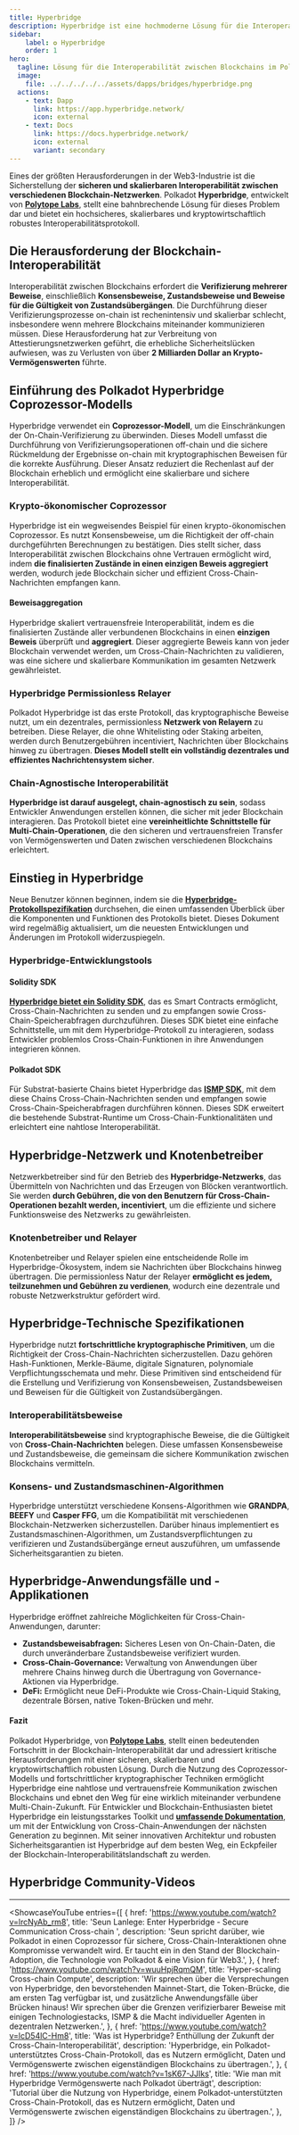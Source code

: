 ```yaml
---
title: Hyperbridge
description: Hyperbridge ist eine hochmoderne Lösung für die Interoperabilität zwischen Blockchains im Polkadot-Ökosystem, die eine nahtlose und sichere Kommunikation über verschiedene Blockchain-Netzwerke hinweg ermöglicht.
sidebar:
    label: ✪ Hyperbridge
    order: 1
hero:
  tagline: Lösung für die Interoperabilität zwischen Blockchains im Polkadot-Ökosystem.
  image: 
    file: ../../../../../assets/dapps/bridges/hyperbridge.png
  actions:
    - text: Dapp
      link: https://app.hyperbridge.network/
      icon: external
    - text: Docs
      link: https://docs.hyperbridge.network/
      icon: external
      variant: secondary
---
```



Eines der größten Herausforderungen in der Web3-Industrie ist die Sicherstellung der **sicheren und skalierbaren Interoperabilität zwischen verschiedenen Blockchain-Netzwerken**. Polkadot **Hyperbridge**, entwickelt von **[Polytope Labs](/club/orgs/software/polytope-labs/)**, stellt eine bahnbrechende Lösung für dieses Problem dar und bietet ein hochsicheres, skalierbares und kryptowirtschaftlich robustes Interoperabilitätsprotokoll.

## Die Herausforderung der Blockchain-Interoperabilität
Interoperabilität zwischen Blockchains erfordert die **Verifizierung mehrerer Beweise**, einschließlich **Konsensbeweise, Zustandsbeweise und Beweise für die Gültigkeit von Zustandsübergängen**. Die Durchführung dieser Verifizierungsprozesse on-chain ist rechenintensiv und skalierbar schlecht, insbesondere wenn mehrere Blockchains miteinander kommunizieren müssen. Diese Herausforderung hat zur Verbreitung von Attestierungsnetzwerken geführt, die erhebliche Sicherheitslücken aufwiesen, was zu Verlusten von über **2 Milliarden Dollar an Krypto-Vermögenswerten** führte.

## Einführung des Polkadot Hyperbridge Coprozessor-Modells
Hyperbridge verwendet ein **Coprozessor-Modell**, um die Einschränkungen der On-Chain-Verifizierung zu überwinden. Dieses Modell umfasst die Durchführung von Verifizierungsoperationen off-chain und die sichere Rückmeldung der Ergebnisse on-chain mit kryptographischen Beweisen für die korrekte Ausführung. Dieser Ansatz reduziert die Rechenlast auf der Blockchain erheblich und ermöglicht eine skalierbare und sichere Interoperabilität.

### Krypto-ökonomischer Coprozessor
Hyperbridge ist ein wegweisendes Beispiel für einen krypto-ökonomischen Coprozessor. Es nutzt Konsensbeweise, um die Richtigkeit der off-chain durchgeführten Berechnungen zu bestätigen. Dies stellt sicher, dass Interoperabilität zwischen Blockchains ohne Vertrauen ermöglicht wird, indem **die finalisierten Zustände in einen einzigen Beweis aggregiert** werden, wodurch jede Blockchain sicher und effizient Cross-Chain-Nachrichten empfangen kann.

#### Beweisaggregation
Hyperbridge skaliert vertrauensfreie Interoperabilität, indem es die finalisierten Zustände aller verbundenen Blockchains in einen **einzigen Beweis** überprüft und **aggregiert**. Dieser aggregierte Beweis kann von jeder Blockchain verwendet werden, um Cross-Chain-Nachrichten zu validieren, was eine sichere und skalierbare Kommunikation im gesamten Netzwerk gewährleistet.

### Hyperbridge Permissionless Relayer
Polkadot Hyperbridge ist das erste Protokoll, das kryptographische Beweise nutzt, um ein dezentrales, permissionless **Netzwerk von Relayern** zu betreiben. Diese Relayer, die ohne Whitelisting oder Staking arbeiten, werden durch Benutzergebühren incentiviert, Nachrichten über Blockchains hinweg zu übertragen. **Dieses Modell stellt ein vollständig dezentrales und effizientes Nachrichtensystem sicher**.

### Chain-Agnostische Interoperabilität
**Hyperbridge ist darauf ausgelegt, chain-agnostisch zu sein**, sodass Entwickler Anwendungen erstellen können, die sicher mit jeder Blockchain interagieren. Das Protokoll bietet eine **vereinheitlichte Schnittstelle für Multi-Chain-Operationen**, die den sicheren und vertrauensfreien Transfer von Vermögenswerten und Daten zwischen verschiedenen Blockchains erleichtert.

## Einstieg in Hyperbridge
Neue Benutzer können beginnen, indem sie die [**Hyperbridge-Protokollspezifikation**](https://docs.hyperbridge.network/protocol) durchsehen, die einen umfassenden Überblick über die Komponenten und Funktionen des Protokolls bietet. Dieses Dokument wird regelmäßig aktualisiert, um die neuesten Entwicklungen und Änderungen im Protokoll widerzuspiegeln.

### Hyperbridge-Entwicklungstools
#### Solidity SDK
[**Hyperbridge bietet ein Solidity SDK**](https://docs.hyperbridge.network/developers/evm/getting-started), das es Smart Contracts ermöglicht, Cross-Chain-Nachrichten zu senden und zu empfangen sowie Cross-Chain-Speicherabfragen durchzuführen. Dieses SDK bietet eine einfache Schnittstelle, um mit dem Hyperbridge-Protokoll zu interagieren, sodass Entwickler problemlos Cross-Chain-Funktionen in ihre Anwendungen integrieren können.
#### Polkadot SDK
Für Substrat-basierte Chains bietet Hyperbridge das [**ISMP SDK**](https://docs.hyperbridge.network/developers/polkadot/integration), mit dem diese Chains Cross-Chain-Nachrichten senden und empfangen sowie Cross-Chain-Speicherabfragen durchführen können. Dieses SDK erweitert die bestehende Substrat-Runtime um Cross-Chain-Funktionalitäten und erleichtert eine nahtlose Interoperabilität.

## Hyperbridge-Netzwerk und Knotenbetreiber
Netzwerkbetreiber sind für den Betrieb des **Hyperbridge-Netzwerks**, das Übermitteln von Nachrichten und das Erzeugen von Blöcken verantwortlich. Sie werden **durch Gebühren, die von den Benutzern für Cross-Chain-Operationen bezahlt werden, incentiviert**, um die effiziente und sichere Funktionsweise des Netzwerks zu gewährleisten.

### Knotenbetreiber und Relayer
Knotenbetreiber und Relayer spielen eine entscheidende Rolle im Hyperbridge-Ökosystem, indem sie Nachrichten über Blockchains hinweg übertragen. Die permissionless Natur der Relayer **ermöglicht es jedem, teilzunehmen und Gebühren zu verdienen**, wodurch eine dezentrale und robuste Netzwerkstruktur gefördert wird.

## Hyperbridge-Technische Spezifikationen
Hyperbridge nutzt **fortschrittliche kryptographische Primitiven**, um die Richtigkeit der Cross-Chain-Nachrichten sicherzustellen. Dazu gehören Hash-Funktionen, Merkle-Bäume, digitale Signaturen, polynomiale Verpflichtungsschemata und mehr. Diese Primitiven sind entscheidend für die Erstellung und Verifizierung von Konsensbeweisen, Zustandsbeweisen und Beweisen für die Gültigkeit von Zustandsübergängen.

### Interoperabilitätsbeweise
**Interoperabilitätsbeweise** sind kryptographische Beweise, die die Gültigkeit von **Cross-Chain-Nachrichten** belegen. Diese umfassen Konsensbeweise und Zustandsbeweise, die gemeinsam die sichere Kommunikation zwischen Blockchains vermitteln.

### Konsens- und Zustandsmaschinen-Algorithmen
Hyperbridge unterstützt verschiedene Konsens-Algorithmen wie **GRANDPA**, **BEEFY** und **Casper FFG**, um die Kompatibilität mit verschiedenen Blockchain-Netzwerken sicherzustellen. Darüber hinaus implementiert es Zustandsmaschinen-Algorithmen, um Zustandsverpflichtungen zu verifizieren und Zustandsübergänge erneut auszuführen, um umfassende Sicherheitsgarantien zu bieten.

## Hyperbridge-Anwendungsfälle und -Applikationen
Hyperbridge eröffnet zahlreiche Möglichkeiten für Cross-Chain-Anwendungen, darunter:
- **Zustandsbeweisabfragen:** Sicheres Lesen von On-Chain-Daten, die durch unveränderbare Zustandsbeweise verifiziert wurden.
- **Cross-Chain-Governance:** Verwaltung von Anwendungen über mehrere Chains hinweg durch die Übertragung von Governance-Aktionen via Hyperbridge.
- **DeFi:** Ermöglicht neue DeFi-Produkte wie Cross-Chain-Liquid Staking, dezentrale Börsen, native Token-Brücken und mehr.

#### Fazit
Polkadot Hyperbridge, von **[Polytope Labs](/club/orgs/software/polytope-labs/)**, stellt einen bedeutenden Fortschritt in der Blockchain-Interoperabilität dar und adressiert kritische Herausforderungen mit einer sicheren, skalierbaren und kryptowirtschaftlich robusten Lösung. Durch die Nutzung des Coprozessor-Modells und fortschrittlicher kryptographischer Techniken ermöglicht Hyperbridge eine nahtlose und vertrauensfreie Kommunikation zwischen Blockchains und ebnet den Weg für eine wirklich miteinander verbundene Multi-Chain-Zukunft.
Für Entwickler und Blockchain-Enthusiasten bietet Hyperbridge ein leistungsstarkes Toolkit und [**umfassende Dokumentation**](https://docs.hyperbridge.network/), um mit der Entwicklung von Cross-Chain-Anwendungen der nächsten Generation zu beginnen. Mit seiner innovativen Architektur und robusten Sicherheitsgarantien ist Hyperbridge auf dem besten Weg, ein Eckpfeiler der Blockchain-Interoperabilitätslandschaft zu werden.

## Hyperbridge Community-Videos
------------
<ShowcaseYouTube
  entries={[
    {
      href: 'https://www.youtube.com/watch?v=lrcNyAb_rm8',
      title: 'Seun Lanlege: Enter Hyperbridge - Secure Communication Cross-chain ',
      description: 'Seun spricht darüber, wie Polkadot in einen Coprozessor für sichere, Cross-Chain-Interaktionen ohne Kompromisse verwandelt wird. Er taucht ein in den Stand der Blockchain-Adoption, die Technologie von Polkadot & eine Vision für Web3.',
    },
    {
      href: 'https://www.youtube.com/watch?v=wuuHpjRqmQM',
      title: 'Hyper-scaling Cross-chain Compute',
      description: 'Wir sprechen über die Versprechungen von Hyperbridge, den bevorstehenden Mainnet-Start, die Token-Brücke, die am ersten Tag verfügbar ist, und zusätzliche Anwendungsfälle über Brücken hinaus! Wir sprechen über die Grenzen verifizierbarer Beweise mit einigen Technologiestacks, ISMP & die Macht individueller Agenten in dezentralen Netzwerken.',
    },
    {
      href: 'https://www.youtube.com/watch?v=lcD54lC-Hm8',
      title: 'Was ist Hyperbridge? Enthüllung der Zukunft der Cross-Chain-Interoperabilität',
      description: 'Hyperbridge, ein Polkadot-unterstütztes Cross-Chain-Protokoll, das es Nutzern ermöglicht, Daten und Vermögenswerte zwischen eigenständigen Blockchains zu übertragen.',
    },
    {
      href: 'https://www.youtube.com/watch?v=1sK67-JJIks',
      title: 'Wie man mit Hyperbridge Vermögenswerte nach Polkadot überträgt',
      description: 'Tutorial über die Nutzung von Hyperbridge, einem Polkadot-unterstützten Cross-Chain-Protokoll, das es Nutzern ermöglicht, Daten und Vermögenswerte zwischen eigenständigen Blockchains zu übertragen.',
    },
  ]} />
